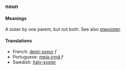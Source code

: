 === noun ===

==== Meanings ====
A sister by one parent, but not both. See also [[stepsister]].

==== Translations ====
*French: [[demi-soeur]] ''f''
*Portuguese: [[meia-irmã]] ''f''
*Swedish: [[halv-syster]]